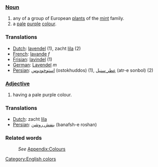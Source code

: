 ===[[Noun]]===
#any of a group of European [[plant]]s of the [[mint]] family.
#a [[pale]] [[purple]] [[color|colour]].

===Translations===
*[[Dutch]]: [[lavendel]] (1), zacht [[lila]] (2)
*[[French]]: [[lavande]] ''f''
*[[Frisian]]: [[lavindel]] (1)
*[[German]]: [[Lavendel]] ''m''
*[[Persian]]: [[استوخودوس]] (ostokhuddos) (1), [[عطر سنبل]] (atr-e sonbol) (2)

===[[Adjective]]===
#having a pale purple colour. 

===Translations===
*[[Dutch]]: zacht [[lila]]
*[[Persian]]: [[بنفش روشن]] (banafsh-e roshan)

===Related words===
:''See'' [[Wiktionary_Appendix:Colours|Appendix:Colours]]

[[Category:English colors]]